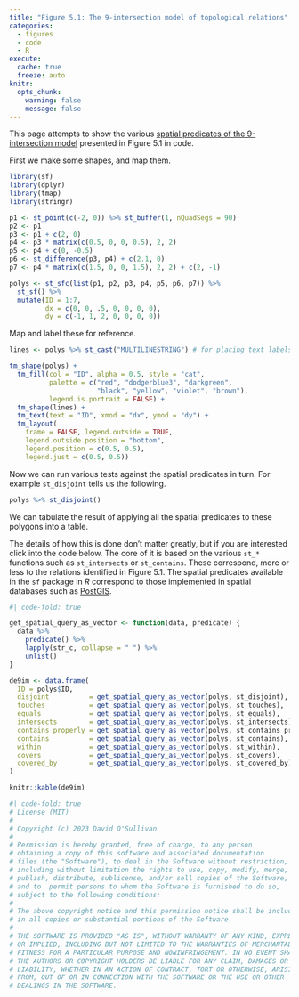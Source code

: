 ```yaml
---
title: "Figure 5.1: The 9-intersection model of topological relations"
categories: 
  - figures
  - code
  - R
execute: 
  cache: true
  freeze: auto
knitr:
  opts_chunk: 
    warning: false
    message: false
---
```


This page attempts to show the various [spatial predicates of the 9-intersection model](https://en.wikipedia.org/wiki/DE-9IM#Spatial_predicates) presented in Figure 5.1 in code.

First we make some shapes, and map them.

```r
library(sf)
library(dplyr)
library(tmap)
library(stringr)

p1 <- st_point(c(-2, 0)) %>% st_buffer(1, nQuadSegs = 90)
p2 <- p1
p3 <- p1 + c(2, 0)
p4 <- p3 * matrix(c(0.5, 0, 0, 0.5), 2, 2)
p5 <- p4 + c(0, -0.5)
p6 <- st_difference(p3, p4) + c(2.1, 0)
p7 <- p4 * matrix(c(1.5, 0, 0, 1.5), 2, 2) + c(2, -1)

polys <- st_sfc(list(p1, p2, p3, p4, p5, p6, p7)) %>% 
  st_sf() %>%
  mutate(ID = 1:7, 
         dx = c(0, 0, .5, 0, 0, 0, 0), 
         dy = c(-1, 1, 2, 0, 0, 0, 0))
```

Map and label these for reference.

```r
lines <- polys %>% st_cast("MULTILINESTRING") # for placing text labels

tm_shape(polys) + 
  tm_fill(col = "ID", alpha = 0.5, style = "cat", 
          palette = c("red", "dodgerblue3", "darkgreen", 
                      "black", "yellow", "violet", "brown"),
          legend.is.portrait = FALSE) +
  tm_shape(lines) +
  tm_text(text = "ID", xmod = "dx", ymod = "dy") +
  tm_layout(
    frame = FALSE, legend.outside = TRUE,
    legend.outside.position = "bottom", 
    legend.position = c(0.5, 0.5), 
    legend.just = c(0.5, 0.5))
```

Now we can run various tests against the spatial predicates in turn. For example `st_disjoint` tells us the following. 

```r
polys %>% st_disjoint()
```

We can tabulate the result of applying all the spatial predicates to these polygons into a table. 

The details of how this is done don't matter greatly, but if you are interested click into the code below. The core of it is based on the various `st_*` functions such as `st_intersects` or `st_contains`. These correspond, more or less to the relations identified in Figure 5.1. The spatial predicates available in the `sf` package in _R_ correspond to those implemented in spatial databases such as [PostGIS](https://postgis.net/).

```r
#| code-fold: true

get_spatial_query_as_vector <- function(data, predicate) {
  data %>% 
    predicate() %>%
    lapply(str_c, collapse = " ") %>%
    unlist()
}

de9im <- data.frame(
  ID = polys$ID,
  disjoint          = get_spatial_query_as_vector(polys, st_disjoint),
  touches           = get_spatial_query_as_vector(polys, st_touches),
  equals            = get_spatial_query_as_vector(polys, st_equals),
  intersects        = get_spatial_query_as_vector(polys, st_intersects),
  contains_properly = get_spatial_query_as_vector(polys, st_contains_properly),
  contains          = get_spatial_query_as_vector(polys, st_contains),
  within            = get_spatial_query_as_vector(polys, st_within),
  covers            = get_spatial_query_as_vector(polys, st_covers),
  covered_by        = get_spatial_query_as_vector(polys, st_covered_by)
)

knitr::kable(de9im)
```

```r
#| code-fold: true
# License (MIT)
#
# Copyright (c) 2023 David O'Sullivan
#
# Permission is hereby granted, free of charge, to any person
# obtaining a copy of this software and associated documentation
# files (the "Software"), to deal in the Software without restriction,
# including without limitation the rights to use, copy, modify, merge,
# publish, distribute, sublicense, and/or sell copies of the Software,
# and to  permit persons to whom the Software is furnished to do so,
# subject to the following conditions:
#
# The above copyright notice and this permission notice shall be included
# in all copies or substantial portions of the Software.
#
# THE SOFTWARE IS PROVIDED "AS IS", WITHOUT WARRANTY OF ANY KIND, EXPRESS
# OR IMPLIED, INCLUDING BUT NOT LIMITED TO THE WARRANTIES OF MERCHANTABILITY,
# FITNESS FOR A PARTICULAR PURPOSE AND NONINFRINGEMENT. IN NO EVENT SHALL
# THE AUTHORS OR COPYRIGHT HOLDERS BE LIABLE FOR ANY CLAIM, DAMAGES OR OTHER
# LIABILITY, WHETHER IN AN ACTION OF CONTRACT, TORT OR OTHERWISE, ARISING
# FROM, OUT OF OR IN CONNECTION WITH THE SOFTWARE OR THE USE OR OTHER
# DEALINGS IN THE SOFTWARE.
```
